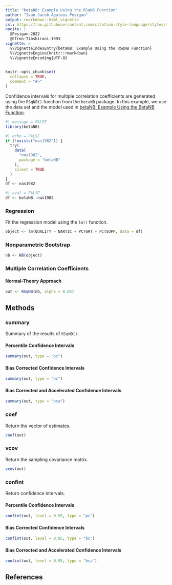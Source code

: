 ```yaml
---
title: "betaNB: Example Using the RSqNB Function"
author: "Ivan Jacob Agaloos Pesigan"
output: rmarkdown::html_vignette
csl: https://raw.githubusercontent.com/citation-style-language/styles/master/apa.csl
nocite: |
  @Pesigan-2022
  @Efron-Tibshirani-1993
vignette: >
  %\VignetteIndexEntry{betaNB: Example Using the RSqNB Function}
  %\VignetteEngine{knitr::rmarkdown}
  %\VignetteEncoding{UTF-8}
---
```


```r
knitr::opts_chunk$set(
  collapse = TRUE,
  comment = "#>"
)
```

Confidence intervals for
multiple correlation coefficients
are generated using
the `RSqNB()` function from the `betaNB` package.
In this example,
we use the data set and the model used in
[betaNB: Example Using the BetaNB Function](example_beta_nb.html).

```r
#| message = FALSE
library(betaNB)
```

```r
#| echo = FALSE
if (!exists("nas1982")) {
  try(
    data(
      "nas1982",
      package = "betaNB"
    ),
    silent = TRUE
  )
}
df <- nas1982
```

```r
#| eval = FALSE
df <- betaNB::nas1982
```

### Regression

Fit the regression model using the `lm()` function.

```r
object <- lm(QUALITY ~ NARTIC + PCTGRT + PCTSUPP, data = df)
```

### Nonparametric Bootstrap

```r
nb <- NB(object)
```

### Multiple Correlation Coefficients

#### Normal-Theory Approach

```r
out <- RSqNB(nb, alpha = 0.05)
```

## Methods

### summary

Summary of the results of `RSqNB()`.

#### Percentile Confidence Intervals

```r
summary(out, type = "pc")
```

#### Bias Corrected Confidence Intervals

```r
summary(out, type = "bc")
```

#### Bias Corrected and Accelerated Confidence Intervals

```r
summary(out, type = "bca")
```

### coef

Return the vector of estimates.

```r
coef(out)
```

### vcov

Return the sampling covariance matrix.

```r
vcov(out)
```

### confint

Return confidence intervals.

#### Percentile Confidence Intervals

```r
confint(out, level = 0.95, type = "pc")
```

#### Bias Corrected Confidence Intervals

```r
confint(out, level = 0.95, type = "bc")
```

#### Bias Corrected and Accelerated Confidence Intervals

```r
confint(out, level = 0.95, type = "bca")
```

## References
